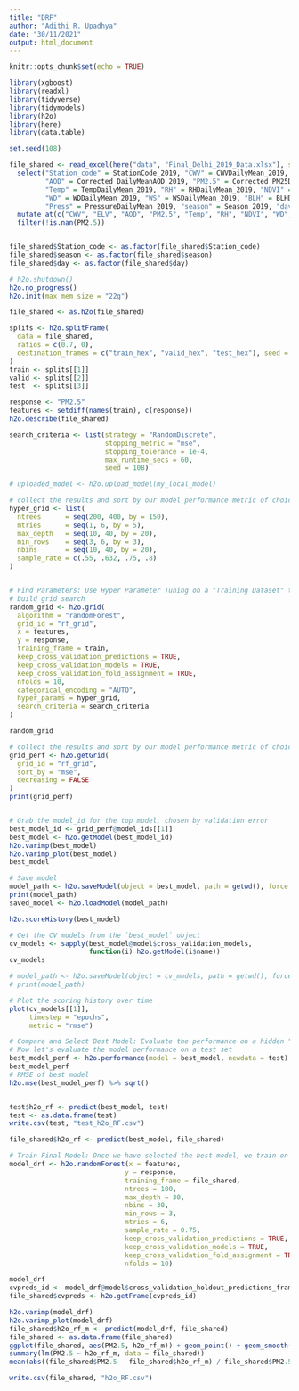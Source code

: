 ```yaml
---
title: "DRF"
author: "Adithi R. Upadhya"
date: "30/11/2021"
output: html_document
---
```


```r
knitr::opts_chunk$set(echo = TRUE)
```


```r
library(xgboost)
library(readxl)
library(tidyverse)
library(tidymodels)
library(h2o)
library(here)
library(data.table)

set.seed(108)

file_shared <- read_excel(here("data", "Final_Delhi_2019_Data.xlsx"), sheet = 1) %>%
  select("Station_code" = StationCode_2019, "CWV" = CWVDailyMean_2019, "ELV" = Elevation_2019, 
         "AOD" = Corrected_DailyMeanAOD_2019, "PM2.5" = Corrected_PM25DailyMean_2019,
         "Temp" = TempDailyMean_2019, "RH" = RHDailyMean_2019, "NDVI" = RHDailyMean_2019,
         "WD" = WDDailyMean_2019, "WS" = WSDailyMean_2019, "BLH" = BLHDailyMean_2019,
         "Press" = PressureDailyMean_2019, "season" = Season_2019, "day" = JulianDay_2019) %>%
  mutate_at(c("CWV", "ELV", "AOD", "PM2.5", "Temp", "RH", "NDVI", "WD", "WS", "BLH", "Press"), as.numeric) %>% 
  filter(!is.nan(PM2.5)) 


file_shared$Station_code <- as.factor(file_shared$Station_code)
file_shared$season <- as.factor(file_shared$season)
file_shared$day <- as.factor(file_shared$day)

# h2o.shutdown()
h2o.no_progress()
h2o.init(max_mem_size = "22g")

file_shared <- as.h2o(file_shared)

splits <- h2o.splitFrame(
  data = file_shared,
  ratios = c(0.7, 0),   
  destination_frames = c("train_hex", "valid_hex", "test_hex"), seed = 108
)
train <- splits[[1]]
valid <- splits[[2]]
test  <- splits[[3]]

response <- "PM2.5"
features <- setdiff(names(train), c(response))
h2o.describe(file_shared)

search_criteria <- list(strategy = "RandomDiscrete", 
                        stopping_metric = "mse",
                        stopping_tolerance = 1e-4,
                        max_runtime_secs = 60,
                        seed = 108)

# uploaded_model <- h2o.upload_model(my_local_model)

# collect the results and sort by our model performance metric of choice
hyper_grid <- list(
  ntrees      = seq(200, 400, by = 150),
  mtries      = seq(1, 6, by = 5),
  max_depth   = seq(10, 40, by = 20),
  min_rows    = seq(3, 6, by = 3),
  nbins       = seq(10, 40, by = 20),
  sample_rate = c(.55, .632, .75, .8)
)


# Find Parameters: Use Hyper Parameter Tuning on a "Training Dataset" that sections your training data into 5-Folds. The output at Stage 1 is the parameter set.
# build grid search 
random_grid <- h2o.grid(
  algorithm = "randomForest",
  grid_id = "rf_grid",
  x = features, 
  y = response, 
  training_frame = train,
  keep_cross_validation_predictions = TRUE,
  keep_cross_validation_models = TRUE,
  keep_cross_validation_fold_assignment = TRUE, 
  nfolds = 10,  
  categorical_encoding = "AUTO",
  hyper_params = hyper_grid,
  search_criteria = search_criteria
)

random_grid

# collect the results and sort by our model performance metric of choice
grid_perf <- h2o.getGrid(
  grid_id = "rf_grid", 
  sort_by = "mse", 
  decreasing = FALSE
)
print(grid_perf)


# Grab the model_id for the top model, chosen by validation error
best_model_id <- grid_perf@model_ids[[1]]
best_model <- h2o.getModel(best_model_id)
h2o.varimp(best_model)
h2o.varimp_plot(best_model)
best_model

# Save model
model_path <- h2o.saveModel(object = best_model, path = getwd(), force = TRUE)
print(model_path)
saved_model <- h2o.loadModel(model_path)

h2o.scoreHistory(best_model)

# Get the CV models from the `best_model` object
cv_models <- sapply(best_model@model$cross_validation_models, 
                    function(i) h2o.getModel(i$name))
cv_models

# model_path <- h2o.saveModel(object = cv_models, path = getwd(), force = TRUE)
# print(model_path)

# Plot the scoring history over time
plot(cv_models[[1]], 
     timestep = "epochs", 
     metric = "rmse")

# Compare and Select Best Model: Evaluate the performance on a hidden "Test Dataset". The ouput at Stage 2 is that we determine best model.
# Now let's evaluate the model performance on a test set
best_model_perf <- h2o.performance(model = best_model, newdata = test)
best_model_perf
# RMSE of best model
h2o.mse(best_model_perf) %>% sqrt()


test$h2o_rf <- predict(best_model, test)
test <- as.data.frame(test)
write.csv(test, "test_h2o_RF.csv")

file_shared$h2o_rf <- predict(best_model, file_shared)

# Train Final Model: Once we have selected the best model, we train on the full dataset. This model goes into production.
model_drf <- h2o.randomForest(x = features, 
                             y = response, 
                             training_frame = file_shared,
                             ntrees = 100,
                             max_depth = 30,                             
                             nbins = 30, 
                             min_rows = 3,
                             mtries = 6,
                             sample_rate = 0.75,
                             keep_cross_validation_predictions = TRUE,
                             keep_cross_validation_models = TRUE,
                             keep_cross_validation_fold_assignment = TRUE, 
                             nfolds = 10)

model_drf
cvpreds_id <- model_drf@model$cross_validation_holdout_predictions_frame_id$name
file_shared$cvpreds <- h2o.getFrame(cvpreds_id)

h2o.varimp(model_drf)
h2o.varimp_plot(model_drf)
file_shared$h2o_rf_m <- predict(model_drf, file_shared)
file_shared <- as.data.frame(file_shared)
ggplot(file_shared, aes(PM2.5, h2o_rf_m)) + geom_point() + geom_smooth(method = "lm")
summary(lm(PM2.5 ~ h2o_rf_m, data = file_shared))
mean(abs((file_shared$PM2.5 - file_shared$h2o_rf_m) / file_shared$PM2.5), na.rm = TRUE) * 100

write.csv(file_shared, "h2o_RF.csv")


```

